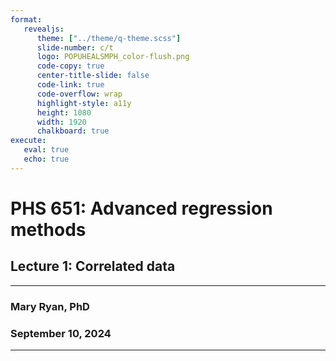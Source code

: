 ```yaml
---
format: 
   revealjs:
      theme: ["../theme/q-theme.scss"]
      slide-number: c/t
      logo: POPUHEALSMPH_color-flush.png
      code-copy: true
      center-title-slide: false
      code-link: true
      code-overflow: wrap
      highlight-style: a11y
      height: 1080
      width: 1920
      chalkboard: true
execute: 
   eval: true
   echo: true
---
```


<h1> PHS 651: Advanced regression methods </h1>

<h2> Lecture 1: Correlated data </h2>

<hr>

<h3> Mary Ryan, PhD </h3>

<h3> September 10, 2024 </h3>

---